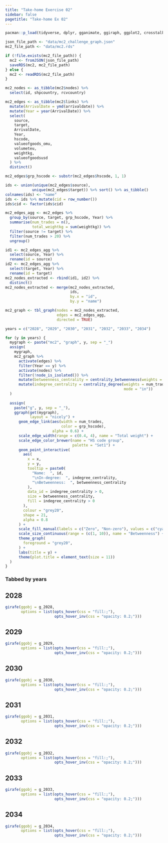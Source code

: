 ```yaml
---
title: "Take-home Exercise 02"
sidebar: false
pagetitle: "Take-home Ex 02"
---
```


```r
pacman::p_load(tidyverse, dplyr, gganimate, ggiraph, ggplot2, crosstalk, ggrepel, ggthemes, lubridate, ggdist, ggridges, colorspace, ggstatsplot, ungeviz, plotly, DT, FunnelPlotR, knitr, scales, forecast, ggfortify, performance, stats, igraph, tidygraph, ggraph, visNetwork, clock, graphlayouts, jsonlite, patchwork, readxl, DT)
```

```r
json_file_path <- "data/mc2_challenge_graph.json"
mc2_file_path <- "data/mc2.rds"

if (!file.exists(mc2_file_path)) {
  mc2 <- fromJSON(json_file_path)
  saveRDS(mc2, mc2_file_path)
} else {
  mc2 <- readRDS(mc2_file_path)
}
```

```r
mc2_nodes <- as_tibble(mc2$nodes) %>%
  select(id, shpcountry, rcvcountry)

mc2_edges <- as_tibble(mc2$links) %>%
  mutate(ArrivalDate = ymd(arrivaldate)) %>%
  mutate(Year = year(ArrivalDate)) %>%
  select(
    source,
    target,
    ArrivalDate,
    Year,
    hscode,
    valueofgoods_omu,
    volumeteu,
    weightkg,
    valueofgoodsusd
  ) %>%
  distinct()

mc2_edges$grp_hscode <- substr(mc2_edges$hscode, 1, 1)
```

```r
ids <- union(unique(mc2_edges$source),
            unique(mc2_edges$target)) %>% sort() %>% as_tibble()
colnames(ids) <- "name"
ids <- ids %>% mutate(cid = row_number())
ids$cid <- factor(ids$cid)
```

```r
mc2_edges_agg <- mc2_edges %>%
  group_by(source, target, grp_hscode, Year) %>%
  summarise(num_trades = n(),
            total_weightkg = sum(weightkg)) %>%
  filter(source != target) %>%
  filter(num_trades > 20) %>%
  ungroup()
```

```r
id1 <- mc2_edges_agg %>%
  select(source, Year) %>%
  rename(id = source)
id2 <- mc2_edges_agg %>%
  select(target, Year) %>%
  rename(id = target)
mc2_nodes_extracted <- rbind(id1, id2) %>%
  distinct()
mc2_nodes_extracted <- merge(mc2_nodes_extracted,
                             ids,
                             by.x = "id",
                             by.y = "name")
```

```r
mc2_graph <- tbl_graph(nodes = mc2_nodes_extracted,
                       edges = mc2_edges_agg,
                       directed = TRUE)
```

```r
years = c("2028", "2029", "2030", "2031", "2032", "2033", "2034")

for (y in years) {
  mygraph <- paste("mc2", "graph", y, sep = "_")
  assign(
    mygraph,
    mc2_graph %>%
      activate(edges) %>%
      filter(Year == y) %>%
      activate(nodes) %>%
      filter(!node_is_isolated()) %>%
      mutate(betweenness_centrality = centrality_betweenness(weights = num_trades)) %>%
      mutate(indegree_centrality = centrality_degree(weights = num_trades,
                                                     mode = "in"))
  )
  
  assign(
    paste("g", y, sep = "_"),
    ggraph(get(mygraph),
           layout = "nicely") +
      geom_edge_link(aes(width = num_trades,
                         color = grp_hscode),
                     alpha = 0.6) +
      scale_edge_width(range = c(0.4, 4), name = "Total weight") +
      scale_edge_color_brewer(name = "HS code group",
                              palette = "Set1") +
      geom_point_interactive(
        aes(
          x = x,
          y = y,
          tooltip = paste0(
            "Name:  ", id,
            "\nIn-degree:  ", indegree_centrality,
            "\nBetweenness:  ", betweenness_centrality
          ),
          data_id = indegree_centrality > 0,
          size = betweenness_centrality,
          fill = indegree_centrality > 0
        ),
        colour = "grey20",
        shape = 21,
        alpha = 0.8
      ) +
      scale_fill_manual(labels = c("Zero", "Non-zero"), values = c("cyan", "firebrick1"), name = "In-degree") +
      scale_size_continuous(range = (c(1, 10)), name = "Betweenness") +
      theme_graph(
        foreground = "grey20",
      ) +
      labs(title = y) +
      theme(plot.title = element_text(size = 11))
  )
}
```

### Tabbed by years

::: panel-tabset
## 2028

```r
girafe(ggobj = g_2028,
       options = list(opts_hover(css = "fill:;"),
                      opts_hover_inv(css = "opacity: 0.2;")))
```

## 2029

```r
girafe(ggobj = g_2029,
       options = list(opts_hover(css = "fill:;"),
                      opts_hover_inv(css = "opacity: 0.2;")))
```

## 2030

```r
girafe(ggobj = g_2030,
       options = list(opts_hover(css = "fill:;"),
                      opts_hover_inv(css = "opacity: 0.2;")))
```

## 2031

```r
girafe(ggobj = g_2031,
       options = list(opts_hover(css = "fill:;"),
                      opts_hover_inv(css = "opacity: 0.2;")))
```

## 2032

```r
girafe(ggobj = g_2032,
       options = list(opts_hover(css = "fill:;"),
                      opts_hover_inv(css = "opacity: 0.2;")))
```

## 2033

```r
girafe(ggobj = g_2033,
       options = list(opts_hover(css = "fill:;"),
                      opts_hover_inv(css = "opacity: 0.2;")))
```

## 2034

```r
girafe(ggobj = g_2034,
       options = list(opts_hover(css = "fill:;"),
                      opts_hover_inv(css = "opacity: 0.2;")))
```
:::
